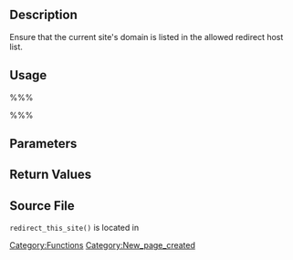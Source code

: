 == Description ==

Ensure that the current site's domain is listed in the allowed redirect host list.

== Usage ==

%%%<?php redirect_this_site( $deprecated ); ?>%%%

== Parameters ==

{{Parameter|$deprecated|unknown_type|no description|optional|empty string}}

== Return Values ==

{{Return||array|The current site's domain}}

== Source File ==

<tt>redirect_this_site()</tt> is located in {{Trac|wp-includes/ms-functions.php}}

[[Category:Functions]]

[[Category:New_page_created]]